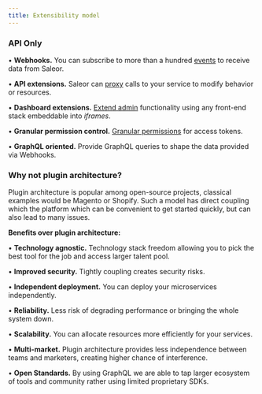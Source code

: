 ```yaml
---
title: Extensibility model
---
```


### API Only

• **Webhooks.** You can subscribe to more than a hundred [events](/developer/extending/webhooks/overview) to receive data from Saleor.

• **API extensions.** Saleor can [proxy](developer/extending/webhooks/synchronous-events/overview) calls to your service to modify behavior or resources.

• **Dashboard extensions.** [Extend admin](/developer/extending/apps/overview) functionality using any front-end stack embeddable into _iframes_.

• **Granular permission control.** [Granular permissions](/developer/permissions) for access tokens.

• **GraphQL oriented.** Provide GraphQL queries to shape the data provided via Webhooks.

### Why not plugin architecture?

Plugin architecture is popular among open-source projects, classical examples would be Magento or Shopify.
Such a model has direct coupling which the platform which can be convenient to get started quickly,
but can also lead to many issues.

**Benefits over plugin architecture:**

• **Technology agnostic.**
Technology stack freedom allowing you to pick the best tool for the job and access larger talent pool.

• **Improved security.** Tightly coupling creates security risks.

• **Independent deployment.** You can deploy your microservices independently.

• **Reliability.** Less risk of degrading performance or bringing the whole system down.

• **Scalability.** You can allocate resources more efficiently for your services.

• **Multi-market.** Plugin architecture provides less independence between teams and marketers, creating higher chance of interference.

• **Open Standards.**
By using GraphQL we are able to tap larger ecosystem of tools and community rather using limited proprietary SDKs.
